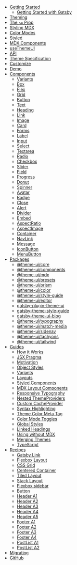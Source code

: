 -   [Getting Started](/getting-started)
    -   [Getting Started with Gatsby](/getting-started/gatsby)
-   [Theming](/theming)
-   [The `sx` Prop](/sx-prop)
-   [Styling MDX](/styling-mdx)
-   [Color Modes](/color-modes)
-   [Styled](/styled)
-   [MDX Components](/mdx-components)
-   [useThemeUI](/use-theme-ui)
-   [API](/api)
-   [Theme Specification](/theme-spec)
-   [Customize](/customize)
-   [Demo](/demo)
-   [Components](/components)
    -   [Variants](/components/variants)
    -   [Box](/components/box)
    -   [Flex](/components/flex)
    -   [Grid](/components/grid)
    -   [Button](/components/button)
    -   [Text](/components/text)
    -   [Heading](/components/heading)
    -   [Link](/components/link)
    -   [Image](/components/image)
    -   [Card](/components/card)
    -   [Forms](/components/forms)
    -   [Label](/components/label)
    -   [Input](/components/input)
    -   [Select](/components/select)
    -   [Textarea](/components/textarea)
    -   [Radio](/components/radio)
    -   [Checkbox](/components/checkbox)
    -   [Slider](/components/slider)
    -   [Field](/components/field)
    -   [Progress](/components/progress)
    -   [Donut](/components/donut)
    -   [Spinner](/components/spinner)
    -   [Avatar](/components/avatar)
    -   [Badge](/components/badge)
    -   [Close](/components/close)
    -   [Alert](/components/alert)
    -   [Divider](/components/divider)
    -   [Embed](/components/embed)
    -   [AspectRatio](/components/aspect-ratio)
    -   [AspectImage](/components/aspect-image)
    -   [Container](/components/container)
    -   [NavLink](/components/nav-link)
    -   [Message](/components/message)
    -   [IconButton](/components/icon-button)
    -   [MenuButton](/components/menu-button)
-   [Packages](/packages)
    -   [@theme-ui/core](/packages/core)
    -   [@theme-ui/components](/packages/components)
    -   [@theme-ui/mdx](/packages/mdx)
    -   [@theme-ui/presets](/packages/presets)
    -   [@theme-ui/prism](/packages/prism)
    -   [@theme-ui/color](/packages/color)
    -   [@theme-ui/style-guide](/packages/style-guide)
    -   [@theme-ui/editor](/packages/editor)
    -   [gatsby-plugin-theme-ui](/packages/gatsby-plugin)
    -   [gatsby-theme-style-guide](/packages/gatsby-theme-style-guide)
    -   [gatsby-theme-ui-blog](/packages/gatsby-theme-ui-blog)
    -   [@theme-ui/typography](/packages/typography)
    -   [@theme-ui/match-media](/packages/match-media)
    -   [@theme-ui/sidenav](/packages/sidenav)
    -   [@theme-ui/tachyons](/packages/tachyons)
    -   [@theme-ui/tailwind](/packages/tailwind)
-   [Guides](/guides)
    -   [How it Works](/guides/how-it-works)
    -   [JSX Pragma](/guides/jsx-pragma)
    -   [Motivation](/guides/motivation)
    -   [Object Styles](/guides/object-styles)
    -   [Variants](/guides/variants)
    -   [Layouts](/guides/layouts)
    -   [Styled Components](/guides/styled-components)
    -   [MDX Layout Components](/guides/mdx-layout-components)
    -   [Responsive Typography](/guides/responsive-typography)
    -   [Nested ThemeProviders](/guides/nested-theme-providers)
    -   [Custom CacheProvider](/guides/custom-cache-provider)
    -   [Syntax Highlighting](/guides/syntax-highlighting)
    -   [Theme Color Meta Tag](/guides/theme-color-meta-tag)
    -   [Color Mode Toggles](/guides/color-mode-toggles)
    -   [Global Styles](/guides/global-styles)
    -   [Linked Headings](/guides/linked-headings)
    -   [Using without MDX](/guides/using-theme-ui-without-mdx)
    -   [Merging Themes](/guides/merging-themes)
    -   [TypeScript](/guides/typescript)
-   [Recipes](/recipes)
    -   [Gatsby Link](/recipes/gatsby-link)
    -   [Flexbox Layout](/recipes/flexbox-layout)
    -   [CSS Grid](/recipes/css-grid)
    -   [Centered Container](/recipes/centered-container)
    -   [Tiled Layout](/recipes/tiled-layout)
    -   [Stack Layout](/recipes/stack)
    -   [Flexbox sidebar](/recipes/flexbox-sidebar)
    -   [Button](/recipes/button)
    -   [Header A1](/recipes/header-a1)
    -   [Header A2](/recipes/header-a2)
    -   [Header A3](/recipes/header-a3)
    -   [Header A4](/recipes/header-a4)
    -   [Header A5](/recipes/header-a5)
    -   [Footer A1](/recipes/footer-a1)
    -   [Footer A2](/recipes/footer-a2)
    -   [Footer A3](/recipes/footer-a3)
    -   [Footer A4](/recipes/footer-a4)
    -   [PostList A1](/recipes/post-list-a1)
    -   [PostList A2](/recipes/post-list-a2)
-   [Migrating](/migrating)
-   [GitHub](https://github.com/system-ui/theme-ui)
